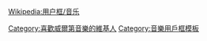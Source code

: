 {{Userbox
  |id=[[File:GiuseppeVerdi.jpg|50px]]
  |id-c=#696969
  |info=這個用戶喜歡聽'''[[威爾第]]'''的作品。
  |info-c= #FF4D00
  |info-s=10
  |border-c=black
}}
<includeonly>[[Category:喜歡威爾第音樂的維基人]]</includeonly><noinclude>
{{Clear}}

[[Wikipedia:用户框/音乐]]

[[Category:音樂用戶框模板]]</noinclude>